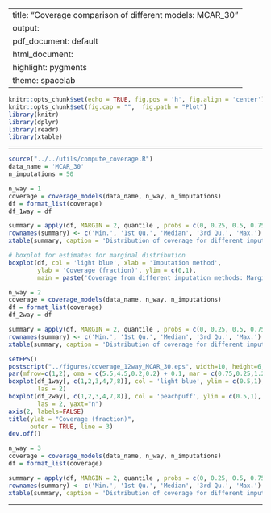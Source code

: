 
---
title: "Coverage comparison of different models: MCAR_30"
output:
  pdf_document: default
  html_document:
    highlight: pygments
    theme: spacelab
---

```r
knitr::opts_chunk$set(echo = TRUE, fig.pos = 'h', fig.align = 'center')
knitr::opts_chunk$set(fig.cap = "",  fig.path = "Plot")
library(knitr)
library(dplyr)
library(readr)
library(xtable)
```

* * *

```r
source("../../utils/compute_coverage.R")
data_name = 'MCAR_30'
n_imputations = 50
```

```r
n_way = 1
coverage = coverage_models(data_name, n_way, n_imputations)
df = format_list(coverage)
df_1way = df
```

```r
summary = apply(df, MARGIN = 2, quantile , probs = c(0, 0.25, 0.5, 0.75, 1), na.rm = TRUE)
rownames(summary) <- c('Min.', '1st Qu.', 'Median', '3rd Qu.', 'Max.')
xtable(summary, caption = 'Distribution of coverage for different imputation methods for data with 30% values MCAR (Marginal probabilities)', digits = 2)
```

```r
# boxplot for estimates for marginal distribution
boxplot(df, col = 'light blue', xlab = 'Imputation method', 
        ylab = 'Coverage (fraction)', ylim = c(0,1), 
        main = paste('Coverage from different imputation methods: Marginal pmf'))
```

```r
n_way = 2
coverage = coverage_models(data_name, n_way, n_imputations)
df = format_list(coverage)
df_2way = df
```

```r
summary = apply(df, MARGIN = 2, quantile , probs = c(0, 0.25, 0.5, 0.75, 1), na.rm = TRUE)
rownames(summary) <- c('Min.', '1st Qu.', 'Median', '3rd Qu.', 'Max.')
xtable(summary, caption = 'Distribution of coverage for different imputation methods for data with 30% values MCAR (Bivariate probabilities)', digits = 2)
```

```r
setEPS()
postscript("../figures/coverage_12way_MCAR_30.eps", width=10, height=6, horizontal = FALSE, onefile=FALSE)
par(mfrow=c(1,2), oma = c(5.5,4.5,0.2,0.2) + 0.1, mar = c(0.75,0.25,1.25,1.25) + 0.1)
boxplot(df_1way[, c(1,2,3,4,7,8)], col = 'light blue', ylim = c(0.5,1), main = paste('Marginal'),
        las = 2)
boxplot(df_2way[, c(1,2,3,4,7,8)], col = 'peachpuff', ylim = c(0.5,1), main = paste('Bivariate'), 
        las = 2, yaxt="n")
axis(2, labels=FALSE)
title(ylab = "Coverage (fraction)",
      outer = TRUE, line = 3)
dev.off()
```


```r
n_way = 3
coverage = coverage_models(data_name, n_way, n_imputations)
df = format_list(coverage)
```

```r
summary = apply(df, MARGIN = 2, quantile , probs = c(0, 0.25, 0.5, 0.75, 1), na.rm = TRUE)
rownames(summary) <- c('Min.', '1st Qu.', 'Median', '3rd Qu.', 'Max.')
xtable(summary, caption = 'Distribution of coverage for different imputation methods for data with 30% values MCAR (Trivariate probabilities)', digits = 2)
```

* * *



